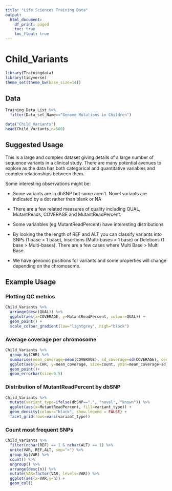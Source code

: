 ```yaml
---
title: "Life Sciences Training Data"
output:
  html_document:
    df_print: paged
    toc: true
    toc_float: true
---
```


Child_Variants
==============

```r
library(Trainingdata)
library(tidyverse)
theme_set(theme_bw(base_size=14))
```

Data
----

```r
Training_Data_List %>%
  filter(Data_set_Name=="Genome Mutations in Children")
```

```r
data("Child_Variants")
head(Child_Variants,n=500)
```

Suggested Usage
---------------
This is a large and complex dataset giving details of a large number of sequence variants in a clinical study.  There are many potential avenues to explore as the data has both categorical and quantitative variables and complex relationships between them.

Some interesting observations might be:

* Some variants are in dbSNP but some aren't. Novel variants are indicated by a dot rather than blank or NA

* There are a few related measures of quality including QUAL, MutantReads, COVERAGE and MutantReadPercent.

* Some varianbles (eg MutantReadPercent) have interesting distributions

* By looking the the length of REF and ALT you can classify variants into SNPs (1 base > 1 base), Insertions (Multi-bases > 1 base) or Deletions (1 base > Multi-bases).  There are a few cases where Multi Base > Multi Base.

* We have genomic positions for variants and some properties will change depending on the chromosome.


Example Usage
-------------

### Plotting QC metrics

```r
Child_Variants %>%
  arrange(desc(QUAL)) %>%
  ggplot(aes(x=COVERAGE, y=MutantReadPercent, colour=QUAL)) +
  geom_point() +
  scale_colour_gradient(low="lightgrey", high="black")
```

### Average coverage per chromosome

```r
Child_Variants %>%
  group_by(CHR) %>%
  summarise(mean_coverage=mean(COVERAGE), sd_coverage=sd(COVERAGE), count=n()) %>%
  ggplot(aes(x=CHR, y=mean_coverage, size=count, ymin=mean_coverage-sd_coverage, ymax=mean_coverage+sd_coverage)) +
  geom_point()+
  geom_errorbar(size=0.5)
```

### Distribution of MutantReadPercent by dbSNP

```r
Child_Variants %>%
  mutate(variant_type=ifelse(dbSNP==".", "novel", "known")) %>%
  ggplot(aes(x=MutantReadPercent, fill=variant_type)) +
  geom_density(colour="black", show.legend = FALSE) + 
  facet_grid(rows=vars(variant_type))
```


### Count most frequent SNPs

```r
Child_Variants %>%
  filter(nchar(REF) == 1 & nchar(ALT) == 1) %>%
  unite(VAR, REF,ALT, sep=">") %>%
  group_by(VAR) %>%
  count() %>%
  ungroup() %>%
  arrange(desc(n)) %>%
  mutate(VAR=factor(VAR, levels=VAR)) %>%
  ggplot(aes(x=VAR,y=n)) +
  geom_col()
```




